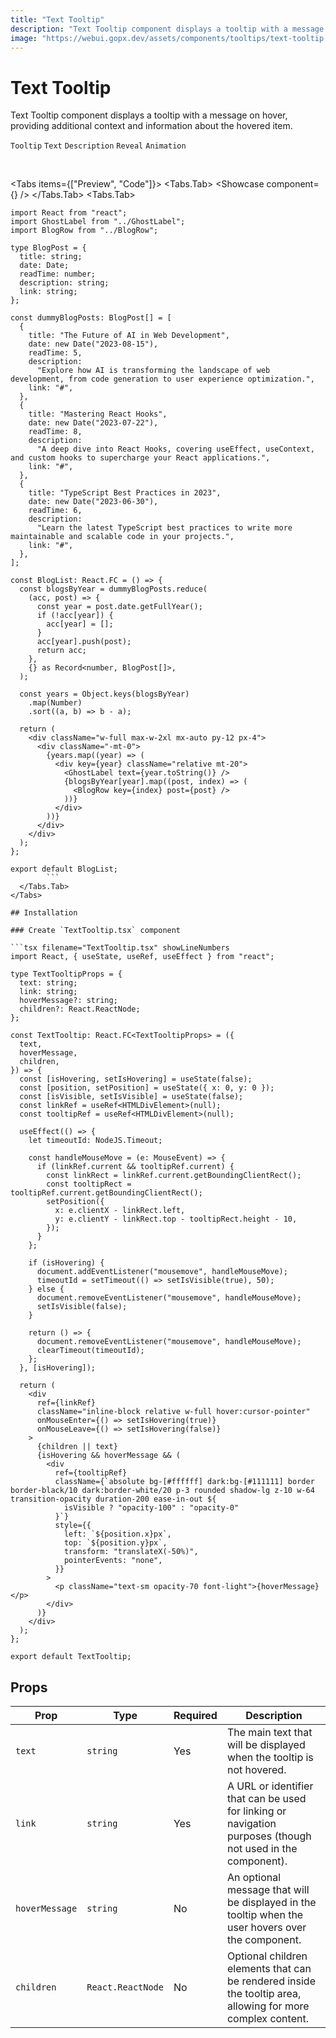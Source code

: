 ```yaml
---
title: "Text Tooltip"
description: "Text Tooltip component displays a tooltip with a message on hover, providing additional context and information about the hovered item."
image: "https://webui.gopx.dev/assets/components/tooltips/text-tooltip.png"
---
```



# Text Tooltip

<p className="component-description">Text Tooltip component displays a tooltip with a message on hover, providing additional context and information about the hovered item.</p>

`Tooltip` `Text` `Description` `Reveal` `Animation`

<br />


<Tabs items={["Preview", "Code"]}>
  <Tabs.Tab>
    <Showcase 
      component={<BlogList />}
    />
  </Tabs.Tab>
  <Tabs.Tab>
```tsx filename="TextTooltipDemo.tsx"
import React from "react";
import GhostLabel from "../GhostLabel";
import BlogRow from "../BlogRow";

type BlogPost = {
  title: string;
  date: Date;
  readTime: number;
  description: string;
  link: string;
};

const dummyBlogPosts: BlogPost[] = [
  {
    title: "The Future of AI in Web Development",
    date: new Date("2023-08-15"),
    readTime: 5,
    description:
      "Explore how AI is transforming the landscape of web development, from code generation to user experience optimization.",
    link: "#",
  },
  {
    title: "Mastering React Hooks",
    date: new Date("2023-07-22"),
    readTime: 8,
    description:
      "A deep dive into React Hooks, covering useEffect, useContext, and custom hooks to supercharge your React applications.",
    link: "#",
  },
  {
    title: "TypeScript Best Practices in 2023",
    date: new Date("2023-06-30"),
    readTime: 6,
    description:
      "Learn the latest TypeScript best practices to write more maintainable and scalable code in your projects.",
    link: "#",
  },
];

const BlogList: React.FC = () => {
  const blogsByYear = dummyBlogPosts.reduce(
    (acc, post) => {
      const year = post.date.getFullYear();
      if (!acc[year]) {
        acc[year] = [];
      }
      acc[year].push(post);
      return acc;
    },
    {} as Record<number, BlogPost[]>,
  );

  const years = Object.keys(blogsByYear)
    .map(Number)
    .sort((a, b) => b - a);

  return (
    <div className="w-full max-w-2xl mx-auto py-12 px-4">
      <div className="-mt-0">
        {years.map((year) => (
          <div key={year} className="relative mt-20">
            <GhostLabel text={year.toString()} />
            {blogsByYear[year].map((post, index) => (
              <BlogRow key={index} post={post} />
            ))}
          </div>
        ))}
      </div>
    </div>
  );
};

export default BlogList;
        ```
  </Tabs.Tab>
</Tabs>

## Installation

### Create `TextTooltip.tsx` component

```tsx filename="TextTooltip.tsx" showLineNumbers
import React, { useState, useRef, useEffect } from "react";

type TextTooltipProps = {
  text: string;
  link: string;
  hoverMessage?: string;
  children?: React.ReactNode;
};

const TextTooltip: React.FC<TextTooltipProps> = ({
  text,
  hoverMessage,
  children,
}) => {
  const [isHovering, setIsHovering] = useState(false);
  const [position, setPosition] = useState({ x: 0, y: 0 });
  const [isVisible, setIsVisible] = useState(false);
  const linkRef = useRef<HTMLDivElement>(null);
  const tooltipRef = useRef<HTMLDivElement>(null);

  useEffect(() => {
    let timeoutId: NodeJS.Timeout;

    const handleMouseMove = (e: MouseEvent) => {
      if (linkRef.current && tooltipRef.current) {
        const linkRect = linkRef.current.getBoundingClientRect();
        const tooltipRect = tooltipRef.current.getBoundingClientRect();
        setPosition({
          x: e.clientX - linkRect.left,
          y: e.clientY - linkRect.top - tooltipRect.height - 10,
        });
      }
    };

    if (isHovering) {
      document.addEventListener("mousemove", handleMouseMove);
      timeoutId = setTimeout(() => setIsVisible(true), 50);
    } else {
      document.removeEventListener("mousemove", handleMouseMove);
      setIsVisible(false);
    }

    return () => {
      document.removeEventListener("mousemove", handleMouseMove);
      clearTimeout(timeoutId);
    };
  }, [isHovering]);

  return (
    <div
      ref={linkRef}
      className="inline-block relative w-full hover:cursor-pointer"
      onMouseEnter={() => setIsHovering(true)}
      onMouseLeave={() => setIsHovering(false)}
    >
      {children || text}
      {isHovering && hoverMessage && (
        <div
          ref={tooltipRef}
          className={`absolute bg-[#ffffff] dark:bg-[#111111] border border-black/10 dark:border-white/20 p-3 rounded shadow-lg z-10 w-64 transition-opacity duration-200 ease-in-out ${
            isVisible ? "opacity-100" : "opacity-0"
          }`}
          style={{
            left: `${position.x}px`,
            top: `${position.y}px`,
            transform: "translateX(-50%)",
            pointerEvents: "none",
          }}
        >
          <p className="text-sm opacity-70 font-light">{hoverMessage}</p>
        </div>
      )}
    </div>
  );
};

export default TextTooltip;
```

## Props

| Prop          | Type                  | Required | Description                                                                                     |
|---------------|-----------------------|----------|-------------------------------------------------------------------------------------------------|
| `text`        | `string`              | Yes      | The main text that will be displayed when the tooltip is not hovered.                          |
| `link`        | `string`              | Yes      | A URL or identifier that can be used for linking or navigation purposes (though not used in the component). |
| `hoverMessage`| `string`              | No       | An optional message that will be displayed in the tooltip when the user hovers over the component. |
| `children`    | `React.ReactNode`     | No       | Optional children elements that can be rendered inside the tooltip area, allowing for more complex content. |

